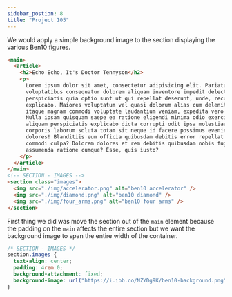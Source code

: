 ```yaml
---
sidebar_postion: 8
title: "Project 105"
---
```


We would apply a simple background image to the section displaying the various Ben10 figures.

```html
<main>
  <article>
    <h2>Echo Echo, It's Doctor Tennyson</h2>
    <p>
      Lorem ipsum dolor sit amet, consectetur adipisicing elit. Pariatur minus
      voluptatibus consequatur dolorem aliquam inventore impedit delectus,
      perspiciatis quia optio sunt ut qui repellat deserunt, unde, recusandae
      explicabo. Maiores voluptatum vel quasi dolorum alias cum deleniti aliquid
      itaque magnam commodi voluptate laudantium veniam, expedita vero pariatur?
      Nulla ipsam quisquam saepe ea ratione eligendi minima odio exercitationem
      aliquam perspiciatis explicabo dicta corrupti odit ipsa molestiae,
      corporis laborum soluta totam sit neque id facere possimus eveniet
      dolores! Blanditiis eum officia quibusdam debitis error repellat eveniet
      commodi culpa? Dolorem dolores et rem debitis quibusdam nobis fugit, hic
      assumenda ratione cumque? Esse, quis iusto?
    </p>
  </article>
</main>
<!-- SECTION - IMAGES -->
<section class="images">
  <img src="./img/accelerator.png" alt="ben10 accelerator" />
  <img src="./img/diamond.png" alt="ben10 diamond" />
  <img src="./img/four_arms.png" alt="ben10 four arms" />
</section>
```

First thing we did was move the section out of the `main` element because the padding on the `main` affects the entire section but we want the background image to span the entire width of the container.

```css {4-6}
/* SECTION - IMAGES */
section.images {
  text-align: center;
  padding: 4rem 0;
  background-attachment: fixed;
  background-image: url("https://i.ibb.co/NZYDg9K/ben10-background.png");
}
```
